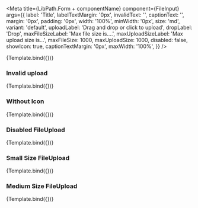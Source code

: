 


<Meta
    title={LibPath.Form + componentName}
    component={FileInput}
    args={{
        label: 'Title',
        labelTextMargin: '0px',
        invalidText: '',
        captionText: '',
        margin: '0px',
        padding: '0px',
        width: '100%',
        minWidth: '0px',
        size: 'md',
        variant: 'default',
        uploadLabel: 'Drag and drop or click to upload',
        dropLabel: 'Drop',
        maxFileSizeLabel: 'Max file size is....',
        maxUploadSizeLabel: 'Max upload size is...',
        maxFileSize: 1000,
        maxUploadSize: 1000,
        disabled: false,
        showIcon: true,
        captionTextMargin: '0px',
        maxWidth: '100%',
    }}
/>

<DocsPageHeader
    componentName={componentName}
    componentDescription="This component is used to create an input which accepts files."
    addImportantNote={false}
    variant="stable"
/>

<Canvas withToolbar>
    <Story name="Base">{Template.bind({})}</Story>
</Canvas>

<DocsPageBody addStories={true} />

### Invalid upload

<Canvas withToolbar>
    <Story
        name="Invalid upload"
        args={{
            invalidText: 'Invalid upload',
        }}
    >
        {Template.bind({})}
    </Story>
</Canvas>

### Without Icon

<Canvas withToolbar>
    <Story
        name="Without Icon"
        args={{
            showIcon: false,
        }}
    >
        {Template.bind({})}
    </Story>
</Canvas>

### Disabled FileUpload

<Canvas withToolbar>
    <Story
        name="Disabled FileUpload"
        args={{
            variant: 'disabled',
        }}
    >
        {Template.bind({})}
    </Story>
</Canvas>

### Small Size FileUpload

<Canvas withToolbar>
    <Story
        name="Small Size FileUpload"
        args={{
            size: 'sm',
        }}
    >
        {Template.bind({})}
    </Story>
</Canvas>

### Medium Size FileUpload

<Canvas withToolbar>
    <Story
        name="Medium Size FileUpload"
        args={{
            size: 'md',
        }}
    >
        {Template.bind({})}
    </Story>
</Canvas>
